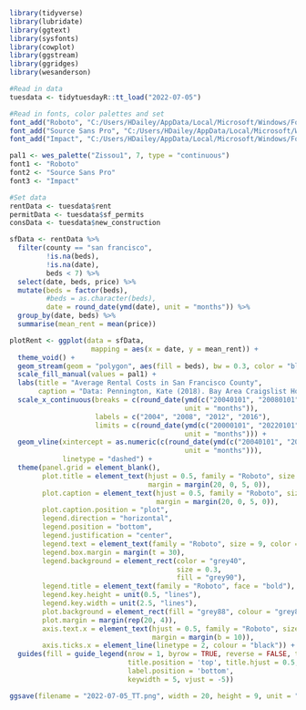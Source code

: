 ```r
library(tidyverse)
library(lubridate)
library(ggtext)
library(sysfonts)
library(cowplot)
library(ggstream)
library(ggridges)
library(wesanderson)
```

```r
#Read in data
tuesdata <- tidytuesdayR::tt_load("2022-07-05")

#Read in fonts, color palettes and set
font_add("Roboto", "C:/Users/HDailey/AppData/Local/Microsoft/Windows/Fonts/Roboto-Regular.ttf", "C:/Users/HDailey/AppData/Local/Microsoft/Windows/Fonts/Roboto-Bold.ttf")
font_add("Source Sans Pro", "C:/Users/HDailey/AppData/Local/Microsoft/Windows/Fonts/SourceSansPro-Regular.ttf", "C:/Users/HDailey/AppData/Local/Microsoft/Windows/Fonts/SourceSansPro-Bold.ttf")
font_add("Impact", "C:/Users/HDailey/AppData/Local/Microsoft/Windows/Fonts/Impact.ttf")

pal1 <- wes_palette("Zissou1", 7, type = "continuous")
font1 <- "Roboto"
font2 <- "Source Sans Pro"
font3 <- "Impact"

#Set data
rentData <- tuesdata$rent
permitData <- tuesdata$sf_permits
consData <- tuesdata$new_construction

sfData <- rentData %>%
  filter(county == "san francisco",
         !is.na(beds),
         !is.na(date),
         beds < 7) %>%
  select(date, beds, price) %>%
  mutate(beds = factor(beds),
         #beds = as.character(beds),
         date = round_date(ymd(date), unit = "months")) %>%
  group_by(date, beds) %>%
  summarise(mean_rent = mean(price))
```


```r
plotRent <- ggplot(data = sfData,
                    mapping = aes(x = date, y = mean_rent)) +
  theme_void() +
  geom_stream(geom = "polygon", aes(fill = beds), bw = 0.3, color = "black", lwd = 0.25) +
  scale_fill_manual(values = pal1) +
  labs(title = "Average Rental Costs in San Francisco County",
       caption = "Data: Pennington, Kate (2018). Bay Area Craigslist Housing Posts, 2000-2018.") +
  scale_x_continuous(breaks = c(round_date(ymd(c("20040101", "20080101", "20120101", "20160101")),
                                           unit = "months")),
                     labels = c("2004", "2008", "2012", "2016"),
                     limits = c(round_date(ymd(c("20000101", "20220101")),
                                           unit = "months"))) +
  geom_vline(xintercept = as.numeric(c(round_date(ymd(c("20040101", "20080101", "20120101", "20160101")),
                                           unit = "months"))),
             linetype = "dashed") + 
  theme(panel.grid = element_blank(),
        plot.title = element_text(hjust = 0.5, family = "Roboto", size = 28, face = "bold",
                                  margin = margin(20, 0, 5, 0)),
        plot.caption = element_text(hjust = 0.5, family = "Roboto", size = 10, colour = "grey40",
                                    margin = margin(20, 0, 5, 0)),
        plot.caption.position = "plot",
        legend.direction = "horizontal",
        legend.position = "bottom",
        legend.justification = "center",
        legend.text = element_text(family = "Roboto", size = 9, color = "grey40", face = "bold"),
        legend.box.margin = margin(t = 30),
        legend.background = element_rect(color = "grey40",
                                         size = 0.3,
                                         fill = "grey90"),
        legend.title = element_text(family = "Roboto", face = "bold"), 
        legend.key.height = unit(0.5, "lines"),
        legend.key.width = unit(2.5, "lines"),
        plot.background = element_rect(fill = "grey88", colour = "grey88"),
        plot.margin = margin(rep(20, 4)),
        axis.text.x = element_text(hjust = 0.5, family = "Roboto", size = 12, face = "bold",
                                   margin = margin(b = 10)),
        axis.ticks.x = element_line(linetype = 2, colour = "black")) +
  guides(fill = guide_legend(nrow = 1, byrow = TRUE, reverse = FALSE, title = 'Number of Bedrooms',
                             title.position = 'top', title.hjust = 0.5,
                             label.position = 'bottom',
                             keywidth = 5, vjust = -5))

ggsave(filename = "2022-07-05_TT.png", width = 20, height = 9, unit = "in")
```

